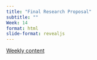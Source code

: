 ```yaml
---
title: "Final Research Proposal"
subtitle: "" 
Week: 14
format: html
slide-format: revealjs
---
```


[Weekly content](https://changjunlee.com/teaching/grad_stat/weekly_2/)

<br>
